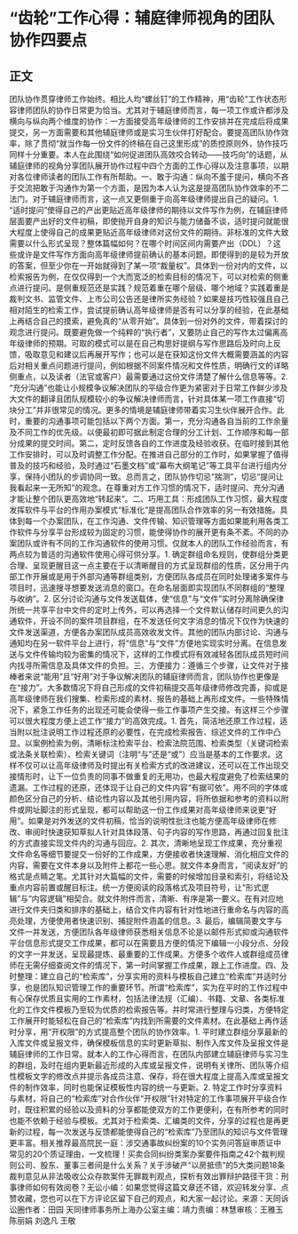 # “齿轮”工作心得：辅庭律师视角的团队协作四要点
## 正文
团队协作贯穿律师工作始终。相比人均“螺丝钉”的工作精神，用“齿轮”工作状态形容律师团队的协作日常更为恰当。尤其对于辅庭律师而言，每一项工作或许都涉及横向与纵向两个维度的协作：一方面接受高年级律师的工作安排并在完成后将成果提交，另一方面需要和其他辅庭律师或是实习生伙伴打好配合。要提高团队协作效率，除了贯彻“就当作每一份文件的终稿在自己这里形成”的质控原则外，协作技巧同样十分重要。本人在此围绕“如何促进团队高效咬合转动——技巧向”的话题，从辅庭律师的视角分享团队展开协作过程中四个方面的工作心得以及注意事项，以期对各位律师读者的团队工作有所帮助。一、敢于沟通：纵向不羞于提问，横向不吝于交流把敢于沟通作为第一个方面，是因为本人认为这是提高团队协作效率的不二法门。对于辅庭律师而言，这一点又更侧重于向高年级律师提出自己的疑问。1.  “适时提问”使得自己的产出更贴近高年级律师的期待以文件写作为例，在辅庭律师层面要产出好的文件初稿，即使抛开自身的知识与能力储备不谈，适时提问就能很大程度上使得自己的成果更贴近高年级律师对这份文件的期待。非标准的文件大致需要以什么形式呈现？整体篇幅如何？在哪个时间区间内需要产出（DDL）？这些或许是文件写作方面向高年级律师提前确认的基本问题。即使得到的是较为开放的答案，但至少你在一开始就得到了某一项“裁量权”。具体到一份对内的文件，以检索报告为例，在仅仅得到一个大而宽泛的检索目标的情况下，可以对检索的侧重点进行提问。是侧重规范还是实践？规范着重在哪个层级、哪个地域？实践着重是裁判文书、监管文件、上市公司公告还是律所实务经验？如果是技巧性较强且自己相对陌生的检索工作，尝试提前确认高年级律师是否有可以分享的经验，在此基础上再结合自己的摸索，避免真的“从零开始”。具体到一份对外的文件，带着探讨的观念进行提问。既要避免做一个纯粹的“执行者”，又要防止自己的写作太过偏离高年级律师的预期。可取的模式可以是在自己构思好提纲与写作思路后及时向上反馈，吸取意见和建议后再展开写作；也可以是在获知这份文件大概需要涵盖的内容后对相关重点问题进行提问，例如根据不同案件情况和文件性质，明确行文的详略侧重点，以及读者（法官或客户）最需要通过这份文件清楚了解什么信息等等。2.  “充分沟通”也能让小规模争议解决团队的平级合作更为紧密对于日常工作鲜少涉及大文件的翻译且团队规模较小的争议解决律师而言，针对具体某一项工作直接“切块分工”并非很常见的情况。更多的情境是辅庭律师带着实习生伙伴展开合作。此时，重要的沟通事项可能包括以下两个方面。第一，充分沟通各自当前的工作余量及不同工作的优先级。以便最初即可据此制定合理的分工计划、工作顺序和每一部分成果的提交时间。第二，定时反馈各自的工作进度及经验收获。在临时接到其他工作安排时，可以及时调整工作分配。在推进自己部分的工作时，如果掌握了值得普及的技巧和经验，及时通过“石墨文档”或“幕布大纲笔记”等工具平台进行组内分享，保持小团队的步调协同一致。总而言之，团队协作切忌“揣测”，切忌“提问让我看起来一无所知”的观念。在尊重对方工作习惯的情况下，适时提问、充分沟通才能让整个团队更高效地“转起来”。二、巧用工具：形成团队工作习惯，最大程度发挥软件与平台的作用办案模式“标准化”是提高团队合作效率的另一有效措施。具体到每一个办案团队，在工作沟通、文件传输、知识管理等方面如果能利用各类工作软件与分享平台形成较为固定的习惯，能使得协作的展开更有条不紊。不同的办案团队或许有不同的工作沟通软件的使用习惯。仅就本人的团队工作经验而言，有两点较为普适的沟通软件使用心得可供分享。1.  确定群组命名规则，使群组分类更合理、呈现更醒目这一点主要在于以清晰醒目的方式呈现群组的性质，区分用于内部工作开展或是用于外部沟通等群组类别，方便团队各成员在同时处理诸多案件与项目时，迅速搜寻想要发送消息的窗口。在命名层面即实现团队不同群组的“整理与收纳”。2.  区分讨论沟通与文件发送载体，使“信息”与“文件”实时分离除确保律所统一共享平台中文件的定时上传外，可以再选择一个文件默认储存时间更久的沟通软件，开设不同的案件项目群组，在不发送任何文字消息的情况下仅作为快速的文件发送渠道，方便各办案团队成员高效收发文件。其他的团队内部讨论、沟通与通知均在另一软件平台上进行，将“信息”与“文件”方便地实现实时分离。在信息发送与文件传输均较为密集的情况下，这样的工作模式将有效减轻各团队成员短时间内找寻所需信息及具体文件的负担。三、方便接力：遵循三个步骤，让文件对于接棒者来说“能用”且“好用”对于争议解决团队的辅庭律师而言，团队协作也更像是在“接力”。大多数情况下将自己形成的文件初稿提交高年级律师修改完善，抑或是高年级律师在我们搜集、检索形成的素材、报告的基础上再形成文件。一些特殊情况下，紧急工作任务的出现还可能会使得一些工作事项产生交接。有这样三个步骤可以很大程度方便上述工作“接力”的高效完成。1.  首先，简洁地还原工作过程，适当附以批注说明工作过程还原的必要性，在完成检索报告、综述文件的工作中凸显。以案例检索为例，清晰标注检索平台、检索法院范围、检索类型（关键词检索或法条关联检索）、检索关键词（注明“与”还是“或”）应当是基本的工作要求。这样不仅可以让高年级律师及时提出有关检索方式的改进建议，还可以在工作出现交接情形时，让下一位负责的同事不做重复的无用功，也最大程度避免了检索结果的遗漏。工作过程的还原，还体现于让自己的文件内容“有据可依”。用不同的字体或颜色区分自己的分析、结论性内容以及其他引用内容，将所依据和参考的资料以附件或网址脚注的形式呈现，都可以帮助这一份工作成果对高年级律师来说更“好用”。如果是对外发送的文件初稿，恰当的说明性批注也能方便高年级律师在修改、审阅时快速获知草拟人针对具体段落、句子内容的写作思路，再通过回复批注的方式直接实现文件内的沟通与回应。2.  其次，清晰地呈现工作成果，充分重视文件命名等细节要提交一份好的工作成果，方便接收者快速理解、消化相应文件的内容，需要在文件本身以及附件上都花一些心思。就文件本身而言，“阅读友好”的格式是点睛之笔。尤其针对大篇幅的文件，需要的时候增加目录和索引，将结论及重点内容前置或醒目标注。统一方便阅读的段落格式及项目符号，让“形式逻辑”与“内容逻辑”相契合。就文件附件而言，清晰、有序是第一要义。在有对应地进行文件夹归类和排序的基础上，结合文件内容有针对性地进行重命名与内容的高亮处理，方便使用者快速识别、捕捉附件涵盖的信息。3.  最后，编辑简要文字与文件一并发送，方便团队各年级律师获悉相关信息不论是以邮件形式抑或沟通软件平台信息形式提交工作成果，都可以在需要且方便的情况下编辑一小段分点、分段的文字一并发送，呈现最提炼、最重要的工作成果。方便多个收件人或群组成员律师在无需仔细查阅文件的情况下，第一时间掌握工作成果，跟上工作进度。四、及时整理：建立自己的“检索库”，分享实用的资料与模板自己建立“检索库”并适时分享，也是团队知识管理工作的重要环节。所谓“检索库”，实为在平时的工作过程中有心保存优质且实用的工作素材，包括法律法规（汇编）、书籍、文章、各类标准化的工作文件模板乃至较为优质的检索报告等。并时常进行整理与归类，方便特定工作展开时能轻松在自己的“检索库”内找到所需要的文件素材。在此基础上再作适时分享，用“开权限”的方式提高整个团队的协作效率。1.  平时建立群组分享最新的入库文件或呈报文件，确保模板信息的实时更新草拟、制作入库文件及呈报文件是辅庭律师的工作日常。就本人的工作心得而言，在团队内部建立辅庭律师与实习生的群组，及时在组内更新最近形成的入库或呈报文件，说明有关律所、团队等介绍性模板文字的修改点并提示各成员注意、保存，将在很大程度上提高入库或呈报文件的制作效率，同时也能保证模板性内容的统一与更新。2.  特定工作时分享资料与素材，将自己的“检索库”对合作伙伴“开权限”针对特定的工作事项展开平级合作时，既往积累的经验以及资料的分享都能使双方的工作更便利，在有所参考的同时也能不依赖于经验与模板。尤其对于检索类、汇编类的文件，分享的过程也是再更新的过程，每一次发送与反馈都能使得自己的“检索库”乃至团队的知识与文件管理更丰富。相关推荐最高院民一庭：涉交通事故纠纷案的10个实务问答庭审质证中常见的20个质证理由，一文梳理！买卖合同纠纷类案办案要件指南之42个裁判规则公司、股东、董事三者间是什么关系？关于涉破产“以房抵债”的5大类问题18条裁判意见从非法吸收公众存款案件无罪裁判观点，探析有效出罪辩护路径干货：刑事律师如何有效阅卷？无讼小编：如果您觉得这篇文章还不错，欢迎转发分享、点赞收藏，您也可以在下方评论区留下自己的观点，和大家一起讨论。来源：天同诉讼圈作者：田园 天同律师事务所上海办公室主编：靖力责编：林慧审核：王雅玉 陈丽娟 刘逸凡 王敬